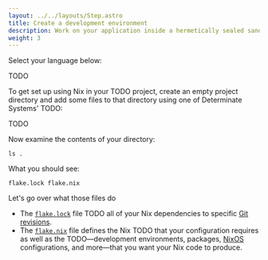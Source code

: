 ```yaml
---
layout: ../../layouts/Step.astro
title: Create a development environment
description: Work on your application inside a hermetically sealed sandbox
weight: 3
---
```


Select your language below:

TODO

To get set up using Nix in your TODO project, create an empty project directory and add some
files to that directory using one of Determinate Systems' TODO:

TODO

Now examine the contents of your directory:

```shell
ls .
```

What you should see:

```shell
flake.lock flake.nix
```

Let's go over what those files do

- The [`flake.lock`][flake.lock] file TODO all of your Nix
  dependencies to specific [Git revisions][rev].
- The [`flake.nix`][flake.nix] file defines the Nix TODO that your
  configuration requires as well as the TODO&mdash;development
  environments, packages, [NixOS] configurations, and more&mdash;that you want your Nix code to
  produce.

[flake.lock]: TODO
[flake.nix]: TODO
[inputs]: TODO
[nixos]: TODO
[outputs]: TODO
[rev]: TODO
